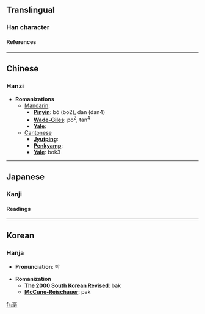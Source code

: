 ==Translingual==
===Han character===
{{Han char|rad=亠|as=08|sn=10|so=|four=0071<sub>4</sub>|canj=卜口月心 (YRBP)|cmean=name of district in Anhui;  capital of Yin}}
====References====
{{Han ref|kx=0089.090|dkj=00312|dj=0188.230|hdz=10287.090|uh=4EB3|ud=20147|bh=ADBD|bd=44477}}

----
==Chinese==
===Hanzi===


* '''Romanizations'''
** [[Mandarin]]:
*** '''[[Pinyin]]''': bó (bo2), dàn (dan4)
*** '''[[Wade-Giles]]''': po<sup>2</sup>, tan<sup>4</sup>
*** '''[[Yale]]''': 
**[[Cantonese]]
***'''[[Jyutping]]''':
***'''[[Penkyamp]]''': 
***'''[[Yale]]''': bok3


----
==Japanese==
===Kanji===


{{ja-kanji|grade=|rs=亠08|simple=}}
====Readings====
{{ja-readings|on=[[はく]] (haku), [[ばく]] (baku)|kun=}}


----
==Korean==
===Hanja===

* '''Pronunciation''': 박

* '''Romanization'''
** '''[[The 2000 South Korean Revised Romanization|The 2000 South Korean Revised]]''': bak
** '''[[McCune-Reischauer]]''': pak


[[fr:亳]]